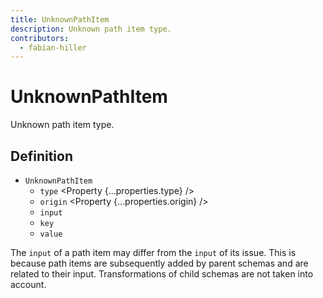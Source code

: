 ```yaml
---
title: UnknownPathItem
description: Unknown path item type.
contributors:
  - fabian-hiller
---
```



# UnknownPathItem

Unknown path item type.

## Definition

- `UnknownPathItem`
  - `type` <Property {...properties.type} />
  - `origin` <Property {...properties.origin} />
  - `input` <Property type="unknown" />
  - `key` <Property type="unknown" />
  - `value` <Property type="unknown" />

The `input` of a path item may differ from the `input` of its issue. This is because path items are subsequently added by parent schemas and are related to their input. Transformations of child schemas are not taken into account.
